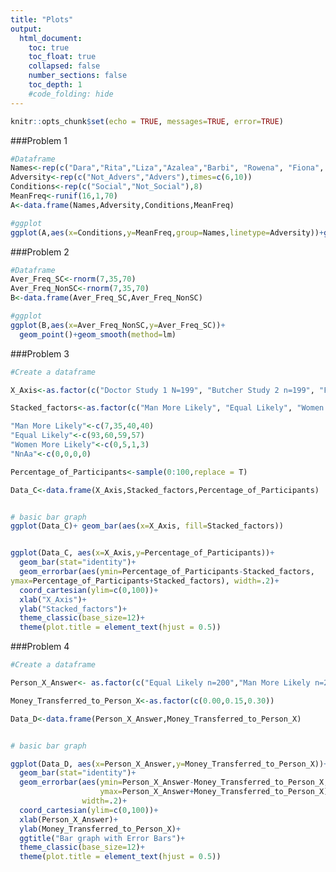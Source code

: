 ```yaml
---
title: "Plots"
output:
  html_document:
    toc: true
    toc_float: true
    collapsed: false
    number_sections: false
    toc_depth: 1
    #code_folding: hide
---
```



```r
knitr::opts_chunk$set(echo = TRUE, messages=TRUE, error=TRUE)
```

###Problem 1


```r
#Dataframe
Names<-rep(c("Dara","Rita","Liza","Azalea","Barbi", "Rowena", "Fiona", "Katie"),each=2)
Adversity<-rep(c("Not_Advers","Advers"),times=c(6,10))
Conditions<-rep(c("Social","Not_Social"),8)
MeanFreq<-runif(16,1,70)
A<-data.frame(Names,Adversity,Conditions,MeanFreq)

#ggplot
ggplot(A,aes(x=Conditions,y=MeanFreq,group=Names,linetype=Adversity))+geom_line()+geom_text(label=Names)+theme_classic()

```

###Problem 2


```r
#Dataframe
Aver_Freq_SC<-rnorm(7,35,70)
Aver_Freq_NonSC<-rnorm(7,35,70)
B<-data.frame(Aver_Freq_SC,Aver_Freq_NonSC)

#ggplot
ggplot(B,aes(x=Aver_Freq_NonSC,y=Aver_Freq_SC))+
  geom_point()+geom_smooth(method=lm)
```

###Problem 3
```r
#Create a dataframe

X_Axis<-as.factor(c("Doctor Study 1 N=199", "Butcher Study 2 n=199", "Firefighter Study 2 n=200", "Construction Worker Study 2 n=2"))

Stacked_factors<-as.factor(c("Man More Likely", "Equal Likely", "Women More Likely", "NnAa"))

"Man More Likely"<-c(7,35,40,40)
"Equal Likely"<-c(93,60,59,57)
"Women More Likely"<-c(0,5,1,3)
"NnAa"<-c(0,0,0,0)

Percentage_of_Participants<-sample(0:100,replace = T)

Data_C<-data.frame(X_Axis,Stacked_factors,Percentage_of_Participants)


# basic bar graph
ggplot(Data_C)+ geom_bar(aes(x=X_Axis, fill=Stacked_factors))


ggplot(Data_C, aes(x=X_Axis,y=Percentage_of_Participants))+
  geom_bar(stat="identity")+
  geom_errorbar(aes(ymin=Percentage_of_Participants-Stacked_factors,
ymax=Percentage_of_Participants+Stacked_factors), width=.2)+
  coord_cartesian(ylim=c(0,100))+
  xlab("X_Axis")+
  ylab("Stacked_factors")+
  theme_classic(base_size=12)+
  theme(plot.title = element_text(hjust = 0.5))

```

###Problem 4

```r
#Create a dataframe

Person_X_Answer<- as.factor(c("Equal Likely n=200","Man More Likely n=202", "NaNa"))

Money_Transferred_to_Person_X<-as.factor(c(0.00,0.15,0.30))

Data_D<-data.frame(Person_X_Answer,Money_Transferred_to_Person_X)


# basic bar graph

ggplot(Data_D, aes(x=Person_X_Answer,y=Money_Transferred_to_Person_X))+
  geom_bar(stat="identity")+
  geom_errorbar(aes(ymin=Person_X_Answer-Money_Transferred_to_Person_X,
                    ymax=Person_X_Answer+Money_Transferred_to_Person_X),
                width=.2)+
  coord_cartesian(ylim=c(0,100))+
  xlab(Person_X_Answer)+
  ylab(Money_Transferred_to_Person_X)+
  ggtitle("Bar graph with Error Bars")+
  theme_classic(base_size=12)+
  theme(plot.title = element_text(hjust = 0.5))

```







